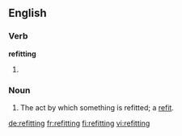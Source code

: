 ==English==

===Verb===
'''refitting'''

# {{present participle of|refit}}

===Noun===
{{en-noun}}

# The act by which something is refitted; a [[refit]].

[[de:refitting]]
[[fr:refitting]]
[[fi:refitting]]
[[vi:refitting]]